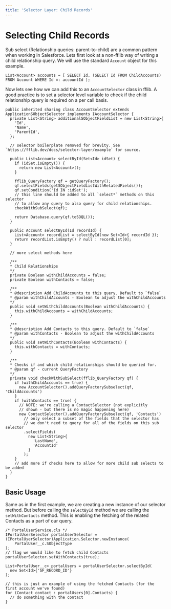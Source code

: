 ```yaml
---
title: 'Selector Layer: Child Records'
---
```


# Selecting Child Records

Sub select (Relationship queries: parent-to-child) are a common pattern when working in Salesforce. Lets first look at a non-fflib way of writing a child relationship query. We will use the standard `Account` object for this example.

```apex
List<Account> accounts = [ SELECT Id, (SELECT Id FROM ChildAccounts) FROM Account WHERE Id =: accountId ];
```

Now lets see how we can add this to an `AccountSelector` class in fflib. A good practice is to set a selector level variable to check if the child relationship query is required on a per call basis. 

```apex
public inherited sharing class AccountSelector extends ApplicationSObjectSelector implements IAccountSelector {
  private List<String> additionalSObjectFieldList = new List<String>{
    'Id',
    'Name',
    'ParentId',
  };

  // selector boilerplate removed for brevity. See `https://fflib.dev/docs/selector-layer/example` for source.

  public List<Account> selectById(Set<Id> idSet) {
    if (idSet.isEmpty()) {
      return new List<Account>();
    }

    fflib_QueryFactory qf = getQueryFactory();
    qf.selectFields(getSObjectFieldListWithRelatedFields());
    qf.setCondition('Id IN :idSet');
    // this line should be added to all `select*` methods on this selector
    // to allow any query to also query for child relationships.
    checkWithSubSelect(qf);

    return Database.query(qf.toSOQL());
  }

  public Account selectById(Id recordId) {
    List<Account> recordList = selectById(new Set<Id>{ recordId });
    return recordList.isEmpty() ? null : recordList[0];
  }

  // more select methods here

  /**
  * Child Relationships
  */
  private Boolean withChildAccounts = false;
  private Boolean withContacts = false;

  /**
  * @description Add ChildAccounts to this query. Default to `false`
  * @param withChildAccounts - Boolean to adjust the withChildAccounts
  */
  public void setWithChildAccounts(Boolean withChildAccounts) {
    this.withChildAccounts = withChildAccounts;
  }

  /**
  * @description Add Contacts to this query. Default to `false`
  * @param withContacts - Boolean to adjust the withChildAccounts
  */
  public void setWithContacts(Boolean withContacts) {
    this.withContacts = withContacts;
  }

  /**
  * Checks if and which child relationships should be queried for.
  * @param qf - current QueryFactory
  */
  private void checkWithSubSelect(fflib_QueryFactory qf) {
    if (withChildAccounts == true) {
      new AccountSelector().addQueryFactorySubselect(qf, 'ChildAccounts')
    }
    if (withContacts == true) {
      // NOTE: we're calling a ContactSelector (not explicitly
      // shown - but there is no magic happening here)
      new ContactSelector().addQueryFactorySubselect(qf, 'Contacts')
        // only select a subset of the fields that the selector has
        // we don't need to query for all of the fields on this sub selector
        .selectFields(
          new List<String>{
            'LastName',
            'AccountId'
          }
        );
    }
    // add more if checks here to allow for more child sub selects to be added
  }
}
```


## Basic Usage

Same as in the first example, we are creating a new instance of our selector method. But before calling the `selectById` method we are calling the `setWithContacts` method. This is enabling the fetching of the related Contacts as a part of our query.

```apex
/* PortalUserService.cls */
IPortalUserSelector portalUserSelector = (IPortalUserSelector)Application.Selector.newInstance(
	PortalUser__c.SObjectType
);
// flag we would like to fetch child Contacts
portalUserSelector.setWithContacts(true);

List<PortalUser__c> portalUsers = portalUserSelector.selectById(
  new Set<Id>{'SF_RECORD_ID'}
);

// this is just an example of using the fetched Contacts (for the first account we've found)
for (Contact contact : portalUsers[0].Contacts) {
  // do something with the contact
}
```